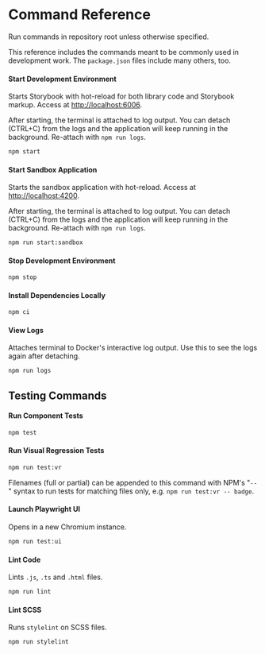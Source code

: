 
<Meta title="Documentation/Development/Command Reference" />

# Command Reference

Run commands in repository root unless otherwise specified.

This reference includes the commands meant to be commonly used in development work. The `package.json` files include many others, too.

#### Start Development Environment

Starts Storybook with hot-reload for both library code and Storybook markup. Access at [http://localhost:6006](http://localhost:6006).

After starting, the terminal is attached to log output. You can detach (CTRL+C) from the logs and the application will keep running in the background. Re-attach with `npm run logs`.

```bash
npm start
```

#### Start Sandbox Application

Starts the sandbox application with hot-reload. Access at [http://localhost:4200](http://localhost:4200).

After starting, the terminal is attached to log output. You can detach (CTRL+C) from the logs and the application will keep running in the background. Re-attach with `npm run logs`.

```bash
npm run start:sandbox
```

#### Stop Development Environment

```bash
npm stop
```

#### Install Dependencies Locally

```bash
npm ci
```

#### View Logs

Attaches terminal to Docker's interactive log output. Use this to see the logs again after detaching.

```bash
npm run logs
```

## Testing Commands

#### Run Component Tests

```bash
npm test
```

#### Run Visual Regression Tests

```bash
npm run test:vr
```

Filenames (full or partial) can be appended to this command with NPM's "`--`" syntax to run tests for matching files only, e.g. `npm run test:vr -- badge`.

#### Launch Playwright UI

Opens in a new Chromium instance.

```bash
npm run test:ui
```

#### Lint Code

Lints `.js`, `.ts` and `.html` files.

```bash
npm run lint
```

#### Lint SCSS

Runs `stylelint` on SCSS files.

```bash
npm run stylelint
```
